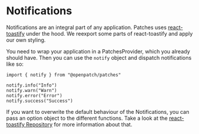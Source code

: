
<Meta title="Introduction/Notifications" />

# Notifications

Notifications are an integral part of any application. Patches uses
[react-toastify](https://github.com/fkhadra/react-toastify) under the hood. We
reexport some parts of react-toastify and apply our own styling.

You need to wrap your application in a PatchesProvider, which you already should
have. Then you can use the `notify` object and dispatch notifications like so:

```
import { notify } from "@openpatch/patches"

notify.info("Info")
notify.warn("Warn")
notify.error("Error")
notify.success("Success")
```

If you want to overwrite the default behaviour of the Notifications, you can
pass an option object to the different functions. Take a look at the
[react-toastify Repository](https://fkhadra.github.io/react-toastify/api/toast)
for more information about that.
